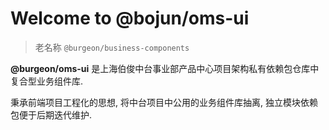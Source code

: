 
<Meta title="Introduction/Introduction" />

# Welcome to @bojun/oms-ui

> 老名称 `@burgeon/business-components`

**@burgeon/oms-ui** 是上海伯俊中台事业部产品中心项目架构私有依赖包仓库中复合型业务组件库.

秉承前端项目工程化的思想, 将中台项目中公用的业务组件库抽离, 独立模块依赖包便于后期迭代维护.